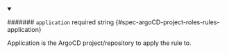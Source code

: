 
<details className="config-field" data-expandable="false" open>
<summary>

####### `application` <span className="config-field-required" data-required="false">required</span> <span className="config-field-type">string</span> <span className="config-field-default"></span> <span className="config-field-enum"></span> {#spec-argoCD-project-roles-rules-application}

Application is the ArgoCD project/repository to apply the rule to.

</summary>



</details>
